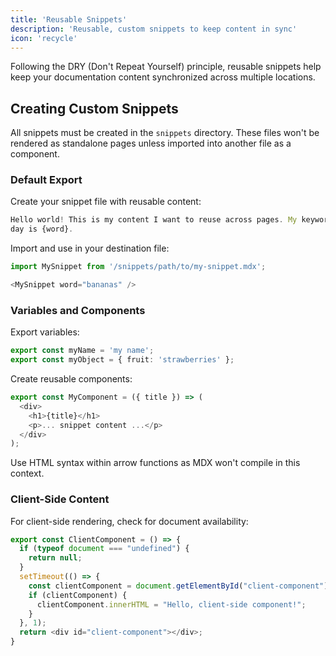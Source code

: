```yaml
---
title: 'Reusable Snippets'
description: 'Reusable, custom snippets to keep content in sync'
icon: 'recycle'
---
```


Following the DRY (Don't Repeat Yourself) principle, reusable snippets help keep your documentation content synchronized across multiple locations.

## Creating Custom Snippets

All snippets must be created in the `snippets` directory. These files won't be rendered as standalone pages unless imported into another file as a component.

### Default Export

Create your snippet file with reusable content:

```typescript snippets/my-snippet.mdx
Hello world! This is my content I want to reuse across pages. My keyword of the
day is {word}.
```

Import and use in your destination file:

```typescript destination-file.mdx
import MySnippet from '/snippets/path/to/my-snippet.mdx';

<MySnippet word="bananas" />
```

### Variables and Components

Export variables:
```typescript snippets/custom-variables.mdx
export const myName = 'my name';
export const myObject = { fruit: 'strawberries' };
```

Create reusable components:
```typescript snippets/custom-component.mdx
export const MyComponent = ({ title }) => (
  <div>
    <h1>{title}</h1>
    <p>... snippet content ...</p>
  </div>
);
```

<Warning>
  Use HTML syntax within arrow functions as MDX won't compile in this context.
</Warning>

### Client-Side Content

For client-side rendering, check for document availability:

```typescript snippets/client-component.mdx
export const ClientComponent = () => {
  if (typeof document === "undefined") {
    return null;
  }
  setTimeout(() => {
    const clientComponent = document.getElementById("client-component");
    if (clientComponent) {
      clientComponent.innerHTML = "Hello, client-side component!";
    }
  }, 1);
  return <div id="client-component"></div>;
}
```
